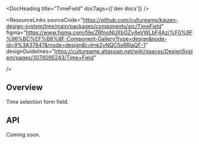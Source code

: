 
<Meta of={TimeFieldStories} />

<DocHeading title="TimeField" docTags={['dev docs']} />

<ResourceLinks
  sourceCode="https://github.com/cultureamp/kaizen-design-system/tree/main/packages/components/src/TimeField"
  figma="https://www.figma.com/file/ZRfnoNUXbGZv4eVWLbF4Az/%F0%9F%96%BC%EF%B8%8F-Component-Gallery?type=design&node-id=9%3A37847&mode=design&t=tmk2yNQC5xRRlaQF-1"
  designGuidelines="https://cultureamp.atlassian.net/wiki/spaces/DesignSystem/pages/3078095243/Time+Field"

/>

<KAIOInstallation exportNames="TimeField" />

## Overview

Time selection form field.

<Canvas of={TimeFieldStories.Playground} />
<Controls of={TimeFieldStories.Playground} />

## API

Coming soon.
